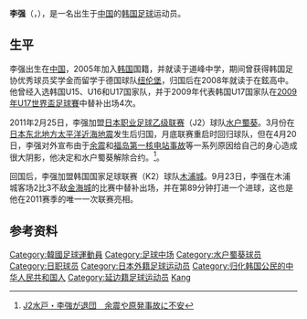 {{Otheruses|李强|other=同名的其它條目描述}}
{{Infobox Football biography
| playername     = 李强<br>이강
| fullname       = 이강<br>Lee Kang
| image          = 
| dateofbirth    = {{birth date and age|1992|9|10|df=y}}
| cityofbirth    =
| countryofbirth = {{PRC}}[[吉林省|吉林省]][[延边朝鲜族自治州|延边朝鲜族自治州]]
| height         = {{height|m=1.74}}
| currentclub    = 
| clubnumber     = 
| position       = [[中场|中场]]
| youthyears1    = 2005-2007 
| youthclubs1    = 道峰中学
| youthyears2    = 2008-2010 
| youthclubs2    = 在鉉高等学校
| youthyears3    = 2008-2009
| youthclubs3    = → [[纽伦堡足球俱乐部|纽伦堡]]
| years1         = 2011      |clubs1 = [[水户蜀葵|水户蜀葵]] | caps1 = 0 | goals1 = 0 
| years2         = 2011      |clubs2 = [[木浦城足球俱乐部|木浦城]] | caps2 = 1 | goals2 = 1  <!-- LEAGUE STATS ONLY -->
| nationalyears1 = 2007
| nationalteam1  = 韩国U15
| nationalcaps1  = | nationalgoals1 =
| nationalyears2 = 2008
| nationalteam2  = 韩国U16
| nationalcaps2  = | nationalgoals2 =
| nationalyears3 = 2009
| nationalteam3  = 韩国U17
| nationalcaps3  = | nationalgoals3 =
| pcupdate       = 2012年3月15日
| ntupdate       = 
}}

'''李强'''（{{lang|ko|이강}}，{{bd|1992年|9月10日|||Lee, Kang}}），是一名出生于[[中国|中国]]的[[韩国|韩国]][[足球|足球]]运动员。

== 生平 ==
李强出生在[[中国|中国]]，2005年加入[[韩国|韩国]]国籍，并就读于道峰中学，期间曾获得韩国足协优秀球员奖学金而留学于德国球队[[纽伦堡足球俱乐部|纽伦堡]]，归国后在2008年就读于在鉉高中。他曾经入选韩国U15、U16和U17国家队，并于2009年代表韩国U17国家队在[[2009年U17世界盃足球賽|2009年U17世界盃足球賽]]中替补出场4次。

2011年2月25日，李强加盟[[日本职业足球乙级联赛|日本职业足球乙级联赛]]（J2）球队[[水户蜀葵|水户蜀葵]]。3月份在[[2011年日本东北地方太平洋近海地震|日本东北地方太平洋近海地震]]发生后归国，月底联赛重启时回归球队，但在4月20日，李强对外宣布由于[[余震|余震]]和[[福岛第一核电站事故|福岛第一核电站事故]]等一系列原因给自己的身心造成很大阴影，他决定和水户蜀葵解除合约。<ref>[http://ibarakinews.jp/news/news.php?f_jun=13032990824187 J2水戸・李強が退団　余震や原発事故に不安]</ref>。

回国后，李强加盟韩国国家足球联赛（K2）球队[[木浦城足球俱乐部|木浦城]]。9月23日，李强在木浦城客场2比3不敌[[金海城足球俱乐部|金海城]]的比赛中替补出场，并在第89分钟打进一个进球，这也是他在2011赛季的唯一一次联赛亮相。

== 参考资料 ==
{{Reflist|2}}

{{DEFAULTSORT:Lee, Kang}}
[[Category:韓國足球運動員|Category:韓國足球運動員]]
[[Category:足球中场|Category:足球中场]]
[[Category:水户蜀葵球员|Category:水户蜀葵球员]]
[[Category:日职球员|Category:日职球员]]
[[Category:日本外籍足球运动员|Category:日本外籍足球运动员]]
[[Category:归化韩国公民的中华人民共和国人|Category:归化韩国公民的中华人民共和国人]]
[[Category:延边籍足球运动员|Category:延边籍足球运动员]]
[[Category:李姓|Kang]]